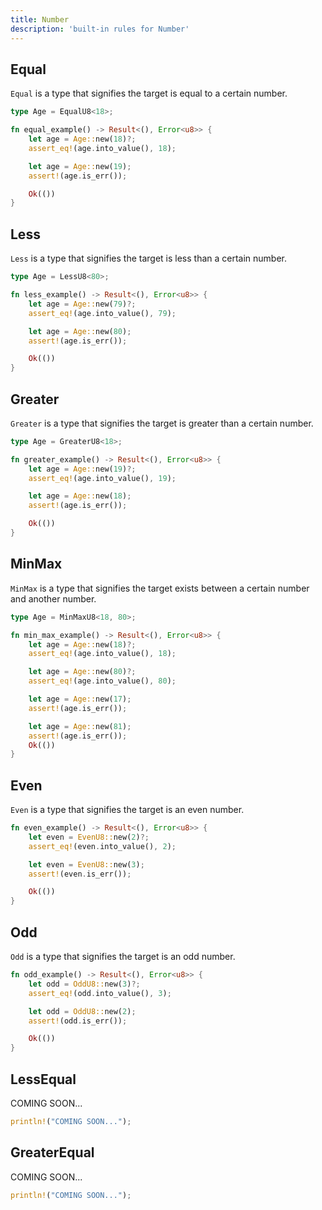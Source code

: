 ```yaml
---
title: Number
description: 'built-in rules for Number'
---
```


## Equal
`Equal` is a type that signifies the target is equal to a certain number.

```rust
type Age = EqualU8<18>;

fn equal_example() -> Result<(), Error<u8>> {
    let age = Age::new(18)?;
    assert_eq!(age.into_value(), 18);

    let age = Age::new(19);
    assert!(age.is_err());

    Ok(())
}
```

## Less
`Less` is a type that signifies the target is less than a certain number.

```rust
type Age = LessU8<80>;

fn less_example() -> Result<(), Error<u8>> {
    let age = Age::new(79)?;
    assert_eq!(age.into_value(), 79);

    let age = Age::new(80);
    assert!(age.is_err());

    Ok(())
}
```

## Greater
`Greater` is a type that signifies the target is greater than a certain number.

```rust
type Age = GreaterU8<18>;

fn greater_example() -> Result<(), Error<u8>> {
    let age = Age::new(19)?;
    assert_eq!(age.into_value(), 19);

    let age = Age::new(18);
    assert!(age.is_err());

    Ok(())
}
```

## MinMax
`MinMax` is a type that signifies the target exists between a certain number and another number.

```rust
type Age = MinMaxU8<18, 80>;

fn min_max_example() -> Result<(), Error<u8>> {
    let age = Age::new(18)?;
    assert_eq!(age.into_value(), 18);

    let age = Age::new(80)?;
    assert_eq!(age.into_value(), 80);

    let age = Age::new(17);
    assert!(age.is_err());

    let age = Age::new(81);
    assert!(age.is_err());
    Ok(())
}
```

## Even
`Even` is a type that signifies the target is an even number.

```rust
fn even_example() -> Result<(), Error<u8>> {
    let even = EvenU8::new(2)?;
    assert_eq!(even.into_value(), 2);

    let even = EvenU8::new(3);
    assert!(even.is_err());

    Ok(())
}
```

## Odd
`Odd` is a type that signifies the target is an odd number.

```rust
fn odd_example() -> Result<(), Error<u8>> {
    let odd = OddU8::new(3)?;
    assert_eq!(odd.into_value(), 3);

    let odd = OddU8::new(2);
    assert!(odd.is_err());

    Ok(())
}
```

## LessEqual
COMING SOON...
```rust
println!("COMING SOON...");
```

## GreaterEqual
COMING SOON...
```rust
println!("COMING SOON...");
```

